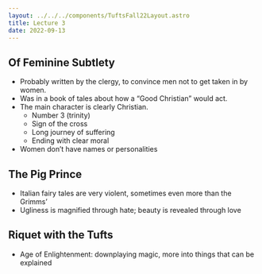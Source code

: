 ```yaml
---
layout: ../../../components/TuftsFall22Layout.astro
title: Lecture 3
date: 2022-09-13
---
```


## Of Feminine Subtlety

- Probably written by the clergy, to convince men not to get taken in by women. 
- Was in a book of tales about how a “Good Christian” would act. 
- The main character is clearly Christian. 
	- Number 3 (trinity)
	- Sign of the cross
	- Long journey of suffering
	- Ending with clear moral
- Women don’t have names or personalities


## The Pig Prince

- Italian fairy tales are very violent, sometimes even more than the Grimms’
- Ugliness is magnified through hate; beauty is revealed through love


## Riquet with the Tufts

- Age of Enlightenment: downplaying magic, more into things that can be explained